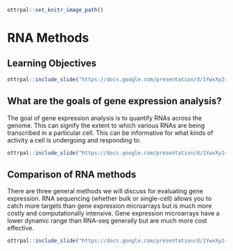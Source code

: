 
```r
ottrpal::set_knitr_image_path()
```

# RNA Methods

## Learning Objectives

```r
ottrpal::include_slide("https://docs.google.com/presentation/d/1YwxXy2rnUgbx_7B7ENH9wpDX-j6JpJz6lGVzOkjo0qY/edit#slide=id.g12890ae15d7_0_76")
```

## What are the goals of gene expression analysis?

The goal of gene expression analysis is to quantify RNAs across the genome. This can signify the extent to which various RNAs are being transcribed in a particular cell. This can be informative for what kinds of activity a cell is undergoing and responding to.

```r
ottrpal::include_slide("https://docs.google.com/presentation/d/1YwxXy2rnUgbx_7B7ENH9wpDX-j6JpJz6lGVzOkjo0qY/edit#slide=id.g142c259a793_0_0")
```

## Comparison of RNA methods

There are three general methods we will discuss for evaluating gene expression. RNA sequencing (whether bulk or single-cell) allows you to catch more targets than gene expression microarrays but is much more costly and computationally intensive. Gene expression microarrays have a lower dynamic range than RNA-seq generally but are much more cost effective.

```r
ottrpal::include_slide("https://docs.google.com/presentation/d/1YwxXy2rnUgbx_7B7ENH9wpDX-j6JpJz6lGVzOkjo0qY/edit#slide=id.g13438a9a5b2_0_80")
```
